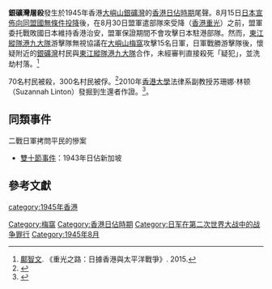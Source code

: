 {{for|1197年南宋官兵屠島事件|大奚山鹽民起義}}

'''銀礦灣屠殺'''發生於1945年香港[[大嶼山|大嶼山]][[銀礦灣|銀礦灣]]的[[香港日佔時期|香港日佔時期]]尾聲。8月15日[[日本投降|日本宣佈向同盟國無條件投降]]後，在8月30日盟軍遣部隊來受降（[[香港重光|香港重光]]）之前，盟軍委托戰敗國日本維持香港治安，盟軍保證期間不會攻擊日本駐港部隊。然而，[[東江縱隊港九大隊|東江縱隊港九大隊]]游擊隊無視協議在[[大嶼山|大嶼山]][[梅窩|梅窩]]攻擊15名日軍，日軍戰勝游擊隊後，懷疑附近的[[銀礦灣|銀礦灣]]村民與[[東江縱隊港九大隊|東江縱隊港九大隊]]合作，未經審判直接殺死「疑犯」，並洗劫村落。<ref>[[鄺智文|鄺智文]]. 《重光之路：日據香港與太平洋戰爭》. 2015.</ref>

70名村民被殺，300名村民被俘。<ref name="香港大學新聞稿">{{cite news |first= |last= |authorlink= |author= |coauthors= |title= 香港二戰罪行審訊案例資料庫網站啓動 |url= http://www.hku.hk/press/c_news_detail_6330.html |format= |work= |publisher=香港大學 |location= 香港 |id= |pages= |page= |date= 2010-12-25 |accessdate=2013-05-19 }}</ref>2010年[[香港大學|香港大學]]法律系副教授苏珊娜·林顿（Suzannah Linton）發掘到生還者作證。<ref name="明報2010年新聞">{{cite news |first= |last= |authorlink= |author= |coauthors= |title= 港大推日戰犯資料庫 |url= http://life.mingpao.com/cfm/basicref3b.cfm?File=20100913/braa02a/goh1.txt |format=收費 |work= 明報 |publisher= |location= 香港 |id= |pages= |page= |date= 2010-09-13 |accessdate=2013-05-19 |language= zh |quote= |archiveurl=https://web.archive.org/web/20131213060703/http://life.mingpao.com/cfm/basicref3b.cfm?File=20100913/braa02a/goh1.txt |archivedate= 2013-12-13 }}</ref>。

==同類事件==
;二戰日軍拷問平民的慘案
*[[雙十節事件|雙十節事件]]：1943年日佔新加坡

==參考文獻==
{{reflist}}

[[category:1945年香港|category:1945年香港]]
[[Category:梅窩|Category:梅窩]]
[[Category:香港日佔時期|Category:香港日佔時期]]
[[Category:日军在第二次世界大战中的战争罪行|Category:日军在第二次世界大战中的战争罪行]]
[[Category:1945年8月|Category:1945年8月]]